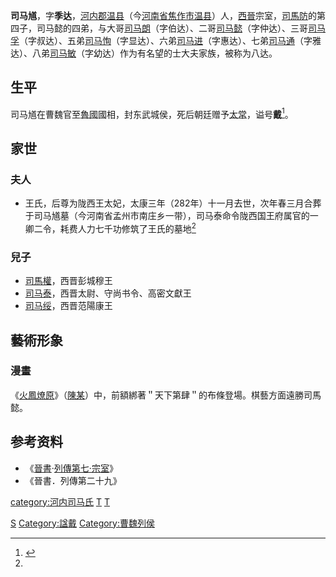 '''司马馗'''，字'''季达'''，[[河內郡_(中國)|河内郡]][[温县|温县]]（今[[河南省|河南省]][[焦作市|焦作市]][[温县|温县]]）人，[[西晉|西晉]]宗室，[[司馬防|司馬防]]的第四子，司马懿的四弟，与大哥[[司马朗|司马朗]]（字伯达）、二哥[[司马懿|司马懿]]（字仲达）、三哥[[司马孚|司马孚]]（字叔达）、五弟[[司馬恂_(三國)|司马恂]]（字显达）、六弟[[司马进|司马进]]（字惠达）、七弟[[司马通|司马通]]（字雅达）、八弟[[司马敏|司马敏]]（字幼达）作为有名望的士大夫家族，被称为八达。

==生平==
司马馗在曹魏官至[[魯郡|魯國]]國相，封东武城侯，死后朝廷赠予[[太常|太常]]，谥号'''戴'''<ref name=autogenerated2>{{Cite book | author = 罗新，叶炜著 | title = 《新出魏晋南北朝墓志疏证 (修订版)》 | location = 北京市 | publisher = 中华书局  | date =2016.5| pages =3-4 |ISBN =978-7-101-11639-7| accessdate = 2021-07-07 | url = | language= zh-cn| quote = }}</ref>。

==家世==
{{Ahnentafel top}}<center>
{{ahnentafel-compact5
|boxstyle_1=background-color: #ffff00;
|boxstyle_2=background-color: #ffff40;
|boxstyle_3=background-color: #ffff80;
|boxstyle_4=background-color: #ffffC0;
|boxstyle_5=background-color: #ffffff;
|1='''东武戴侯司马馗'''
|2='''父：'''（追谥）京兆府君[[司马防|司马防]]
|3='''母：'''（追谥）京兆府君夫人
|4='''祖父：'''（追谥）颍川府君[[司马儁|司马儁]]
|5='''祖母：'''（追谥）颍川府君夫人
|6=
|7=
|8='''曾祖父：'''（追谥）豫章府君[[司马量|司马量]]
|9='''曾祖母：'''（追谥）豫章府君夫人
|10=
|11=
|12=
|13=
|14=
|15=
|16='''高祖父：'''征西将军[[司马钧|司马钧]]
|17='''高祖母：'''征西将军夫人
|18=
|19=
|20=
|21=
|22=
|23=
|24=
|25=
|26=
|27=
|28=
|29=
|30=
|31=
}}</center>
{{ahnentafel bottom}}

===夫人===
*王氏，后尊为陇西王太妃，太康三年（282年）十一月去世，次年春三月合葬于司马馗墓（今河南省孟州市南庄乡一带），司马泰命令陇西国王府属官的一卿二令，耗费人力七千功修筑了王氏的墓地<ref name=autogenerated2 />

===兒子===
*[[司馬權|司馬權]]，西晋彭城穆王
*[[司马泰|司马泰]]，西晋太尉、守尚书令、高密文獻王
*[[司马绥|司马绥]]，西晋范陽康王

==藝術形象==
===漫畫===
《[[火鳳燎原|火鳳燎原]]》（[[陳某|陳某]]）中，前額綁著＂天下第肆＂的布條登場。棋藝方面遠勝司馬懿。

== 参考资料 ==
*《[[晉書|晉書]]‧[[s:晉書/卷037|列傳第七·宗室]]》
*《晉書．列傳第二十九》

{{reflist}}

[[category:河内司马氏|category:河内司马氏]]
[[category:晋朝宗室|T]]
[[category:司马姓|T]]
[[Category:曹魏政治人物|S]]
[[Category:諡戴|Category:諡戴]]
[[Category:曹魏列侯|Category:曹魏列侯]]